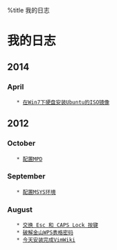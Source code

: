 
%title 我的日志

= 我的日志 =

== 2014 ==

=== April ===
    * [[2014-04-12|在Win7下硬盘安装Ubuntu的ISO镜像]]

== 2012 ==

=== October ===
    * [[2012-10-31|配置MPD]]

=== September ===
    * [[2012-09-26|配置MSYS环境]]

=== August ===
    * [[2012-08-15|交换 Esc 和 CAPS Lock 按键]]
    * [[2012-08-13|破解金山WPS表格密码]]
    * [[2012-08-12|今天安装完成VimWiki]]


